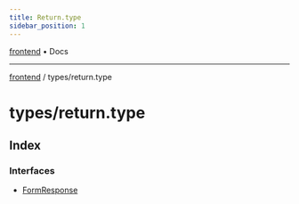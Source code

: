 ```yaml
---
title: Return.type
sidebar_position: 1
---
```


[frontend](./return.type/../..) • Docs

***

[frontend](./return.type/../..) / types/return.type

# types/return.type

## Index

### Interfaces

- [FormResponse](./return.type/interfaces/FormResponse)
